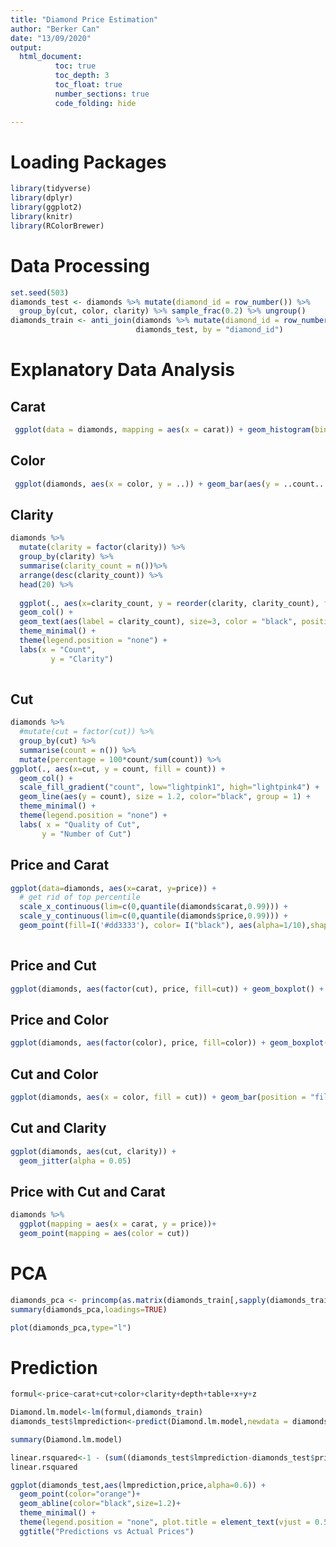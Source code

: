 ```yaml
---
title: "Diamond Price Estimation"
author: "Berker Can"
date: "13/09/2020"
output: 
  html_document:
          toc: true
          toc_depth: 3
          toc_float: true
          number_sections: true
          code_folding: hide
          
---
```


# Loading Packages
```r

library(tidyverse)
library(dplyr)
library(ggplot2)
library(knitr) 
library(RColorBrewer)
```

# Data Processing
```r
set.seed(503)
diamonds_test <- diamonds %>% mutate(diamond_id = row_number()) %>% 
  group_by(cut, color, clarity) %>% sample_frac(0.2) %>% ungroup()
diamonds_train <- anti_join(diamonds %>% mutate(diamond_id = row_number()), 
                            diamonds_test, by = "diamond_id")
```

# Explanatory Data Analysis

## Carat
```r
 ggplot(data = diamonds, mapping = aes(x = carat)) + geom_histogram(bins = 500)
```

## Color
```r
 ggplot(diamonds, aes(x = color, y = ..)) + geom_bar(aes(y = ..count.. / sum(..count..))) + ylab("Proportion")
```

## Clarity
```r
diamonds %>%
  mutate(clarity = factor(clarity)) %>%
  group_by(clarity) %>%
  summarise(clarity_count = n())%>%
  arrange(desc(clarity_count)) %>%
  head(20) %>%
  
  ggplot(., aes(x=clarity_count, y = reorder(clarity, clarity_count), fill= clarity)) +
  geom_col() +
  geom_text(aes(label = clarity_count), size=3, color = "black", position = position_stack(vjust = 0.95)) +
  theme_minimal() +
  theme(legend.position = "none") +
  labs(x = "Count",
         y = "Clarity")
  
```

## Cut
```r
diamonds %>%
  #mutate(cut = factor(cut)) %>%
  group_by(cut) %>%
  summarise(count = n()) %>%
  mutate(percentage = 100*count/sum(count)) %>%
ggplot(., aes(x=cut, y = count, fill = count)) +
  geom_col() +
  scale_fill_gradient("count", low="lightpink1", high="lightpink4") +
  geom_line(aes(y = count), size = 1.2, color="black", group = 1) +
  theme_minimal() +
  theme(legend.position = "none") +
  labs( x = "Quality of Cut",
       y = "Number of Cut")
```

## Price and Carat 
```r
ggplot(data=diamonds, aes(x=carat, y=price)) +
  # get rid of top percentile
  scale_x_continuous(lim=c(0,quantile(diamonds$carat,0.99))) +
  scale_y_continuous(lim=c(0,quantile(diamonds$price,0.99))) +
  geom_point(fill=I('#dd3333'), color= I("black"), aes(alpha=1/10),shape=21)+ xlab("Carat") + ylab("Price")
  
```

## Price and Cut
```r
ggplot(diamonds, aes(factor(cut), price, fill=cut)) + geom_boxplot() + ggtitle("Diamond Price according Cut") + xlab("Type of Cut") + ylab("Price")
```

## Price and Color
```r
ggplot(diamonds, aes(factor(color), price, fill=color)) + geom_boxplot() + ggtitle("Diamond Price according Color") + xlab("Type of Color") + ylab("Price")
```
 
## Cut and Color
```r
ggplot(diamonds, aes(x = color, fill = cut)) + geom_bar(position = "fill")
```

## Cut and Clarity
```r
ggplot(diamonds, aes(cut, clarity)) + 
  geom_jitter(alpha = 0.05)
```

## Price with Cut and Carat
```r
diamonds %>%
  ggplot(mapping = aes(x = carat, y = price))+
  geom_point(mapping = aes(color = cut))
```

# PCA
```r
diamonds_pca <- princomp(as.matrix(diamonds_train[,sapply(diamonds_train, class) == "numeric"]),cor=T)
summary(diamonds_pca,loadings=TRUE)
```

```r
plot(diamonds_pca,type="l")
```

# Prediction
```r
formul<-price~carat+cut+color+clarity+depth+table+x+y+z

Diamond.lm.model<-lm(formul,diamonds_train)
diamonds_test$lmprediction<-predict(Diamond.lm.model,newdata = diamonds_test)
```
```r
summary(Diamond.lm.model)
```

```r
linear.rsquared<-1 - (sum((diamonds_test$lmprediction-diamonds_test$price)^2)/sum((diamonds_test$price-mean(diamonds_test$price))^2))
linear.rsquared
```

```r
ggplot(diamonds_test,aes(lmprediction,price,alpha=0.6)) +
  geom_point(color="orange")+
  geom_abline(color="black",size=1.2)+
  theme_minimal() +
  theme(legend.position = "none", plot.title = element_text(vjust = 0.5))+
  ggtitle("Predictions vs Actual Prices")
```


















